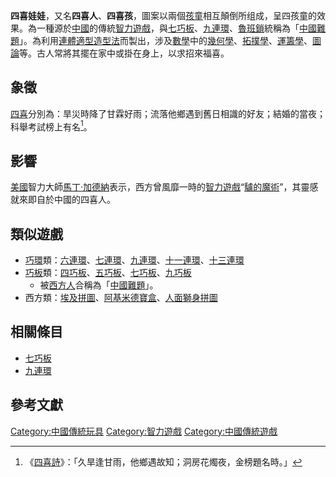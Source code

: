 '''四喜娃娃'''，又名'''四喜人'''、'''四喜孩'''，圖案以兩個[[孩童|孩童]]相互顛倒所组成，呈四孩童的效果。為一種源於[[中國|中國]]的傳統[[智力遊戲|智力遊戲]]，與[[七巧板|七巧板]]、[[九連環|九連環]]、[[魯班鎖|魯班鎖]]統稱為「[[中國難題|中國難題]]」。為利用[[連體適型造型法|連體適型造型法]]而製出，涉及[[數學|數學]]中的[[幾何學|幾何學]]、[[拓撲學|拓撲學]]、[[運籌學|運籌學]]、[[圖論|圖論]]等。古人常將其擺在家中或掛在身上，以求招來福喜。

== 象徵 ==
[[四喜|四喜]]分別為：旱災時降了甘霖好雨；流落他鄉遇到舊日相識的好友；結婚的當夜；科舉考試榜上有名<ref>《[[四喜詩|四喜詩]]》：「久旱逢甘雨，他鄉遇故知；洞房花燭夜，金榜題名時。」</ref>。

== 影響 ==
[[美國|美國]]智力大師[[馬丁·加德納|馬丁·加德納]]表示，西方曾風靡一時的[[智力遊戲|智力遊戲]]“[[驢的魔術|驢的魔術]]”，其靈感就來即自於中國的四喜人。

== 類似遊戲 ==
*[[巧環|巧環]]類：[[六連環|六連環]]、[[七連環|七連環]]、[[九連環|九連環]]、[[十一連環|十一連環]]、[[十三連環|十三連環]]
*[[巧板|巧板]]類：[[四巧板|四巧板]]、[[五巧板|五巧板]]、[[七巧板|七巧板]]、[[九巧板|九巧板]]
**被[[西方人|西方人]]合稱為「[[中國難題|中國難題]]」。
*西方類：[[埃及拼圖|埃及拼圖]]、[[阿基米德寶盒|阿基米德寶盒]]、[[人面獅身拼圖|人面獅身拼圖]]

== 相關條目 ==
*[[七巧板|七巧板]]
*[[九連環|九連環]]

== 參考文獻 ==
<div class="references-small">
<references />
</div>

[[Category:中國傳統玩具|Category:中國傳統玩具]]
[[Category:智力遊戲|Category:智力遊戲]]
[[Category:中國傳統遊戲|Category:中國傳統遊戲]]